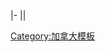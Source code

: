|-
|{{Canadian politics/party colours/Conservative}}|&nbsp;&nbsp;&nbsp;&nbsp;<noinclude>
[[Category:加拿大模板]]
</noinclude>